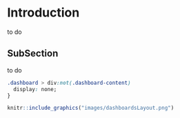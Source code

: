 

# Introduction

to do

## SubSection

to do


```css
.dashboard > div:not(.dashboard-content)
  display: none;
}
```


```r
knitr::include_graphics("images/dashboardsLayout.png")
```